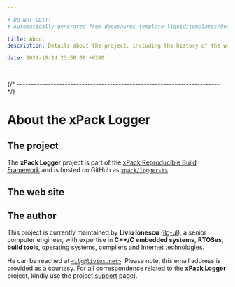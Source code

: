 ```yaml
---

# DO NOT EDIT!
# Automatically generated from docusaurus-template-liquid/templates/docusaurus.

title: About
description: Details about the project, including the history of the website and details about the author.

date: 2024-10-24 23:58:00 +0300

---
```



{/* ------------------------------------------------------------------------ */}

# About the xPack Logger

## The project

The **xPack Logger** project is part of the
[xPack Reproducible Build Framework](https://xpack.github.io)
and is hosted on GitHub as
[`xpack/logger-ts`](https://github.com/xpack/logger-ts/).

## The web site

<Website/>

## The author

This project is currently maintained by **Liviu Ionescu**
([ilg-ul](https://github.com/ilg-ul)),
a senior computer engineer, with expertise in **C++/C embedded systems**,
**RTOSes**, **build tools**, operating systems, compilers
and Internet technologies.

He can be reached at [`<ilg@livius.net>`](mailto:ilg@livius.net).
Please note, this email address is provided as a courtesy.
For all correspondence related to
the **xPack Logger**
project, kindly use the project [support](/docs/support/) page).
